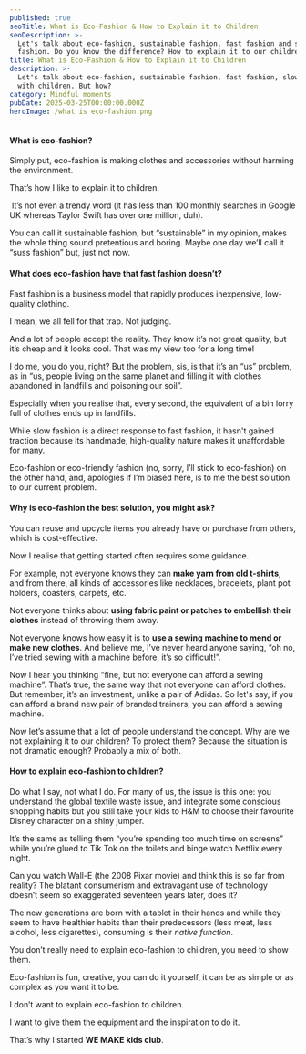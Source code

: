 ```yaml
---
published: true
seoTitle: What is Eco-Fashion & How to Explain it to Children
seoDescription: >-
  Let's talk about eco-fashion, sustainable fashion, fast fashion and slow
  fashion. Do you know the difference? How to explain it to our children?
title: What is Eco-Fashion & How to Explain it to Children
description: >-
  Let's talk about eco-fashion, sustainable fashion, fast fashion, slow fashion,
  with children. But how?
category: Mindful moments
pubDate: 2025-03-25T00:00:00.000Z
heroImage: /what is eco-fashion.png
---
```


#### What is eco-fashion?

Simply put, eco-fashion is making clothes and accessories without harming the environment.

That’s how I like to explain it to children.

 It’s not even a trendy word (it has less than 100 monthly searches in Google UK whereas Taylor Swift has over one million, duh).

You can call it sustainable fashion, but “sustainable” in my opinion, makes the whole thing sound pretentious and boring. Maybe one day we’ll call it “suss fashion” but, just not now.

#### What does eco-fashion have that fast fashion doesn’t?

Fast fashion is a business model that rapidly produces inexpensive, low-quality clothing.

I mean, we all fell for that trap. Not judging.

And a lot of people accept the reality. They know it’s not great quality, but it’s cheap and it looks cool. That was my view too for a long time!

I do me, you do you, right? But the problem, sis, is that it’s an “us” problem, as in “us, people living on the same planet and filling it with clothes abandoned in landfills and poisoning our soil”. 

Especially when you realise that, every second, the equivalent of a bin lorry full of clothes ends up in landfills. 

While slow fashion is a direct response to fast fashion, it hasn't gained traction because its handmade, high-quality nature makes it unaffordable for many.

Eco-fashion or eco-friendly fashion (no, sorry, I’ll stick to eco-fashion) on the other hand, and, apologies if I’m biased here, is to me the best solution to our current problem.

#### Why is eco-fashion the best solution, you might ask? 

You can reuse and upcycle items you already have or purchase from others, which is cost-effective.

Now I realise that getting started often requires some guidance.

For example, not everyone knows they can **make yarn from old t-shirts**, and from there, all kinds of accessories like necklaces, bracelets, plant pot holders, coasters, carpets, etc. 

Not everyone thinks about **using fabric paint or patches to embellish their clothes** instead of throwing them away.

Not everyone knows how easy it is to **use a sewing machine to mend or make new clothes**. And believe me, I’ve never heard anyone saying, “oh no, I’ve tried sewing with a machine before, it’s so difficult!”. 

Now I hear you thinking “fine, but not everyone can afford a sewing machine”. That’s true, the same way that not everyone can afford clothes. But remember, it’s an investment, unlike a pair of Adidas. So let's say, if you can afford a brand new pair of branded trainers, you can afford a sewing machine.

Now let’s assume that a lot of people understand the concept. Why are we not explaining it to our children? To protect them? Because the situation is not dramatic enough? Probably a mix of both. 

#### How to explain eco-fashion to children?

Do what I say, not what I do. For many of us, the issue is this one: you understand the global textile waste issue, and integrate some conscious shopping habits but you still take your kids to H\&M to choose their favourite Disney character on a shiny jumper.

It’s the same as telling them “you’re spending too much time on screens” while you’re glued to Tik Tok on the toilets and binge watch Netflix every night.

Can you watch Wall-E (the 2008 Pixar movie) and think this is so far from reality? The blatant consumerism and extravagant use of technology doesn’t seem so exaggerated seventeen years later, does it?

The new generations are born with a tablet in their hands and while they seem to have healthier habits than their predecessors (less meat, less alcohol, less cigarettes), consuming is their *native function*.

You don’t really need to explain eco-fashion to children, you need to show them.

Eco-fashion is fun, creative, you can do it yourself, it can be as simple or as complex as you want it to be. 

I don’t want to explain eco-fashion to children. 

I want to give them the equipment and the inspiration to do it.

That’s why I started **WE MAKE kids club**.
